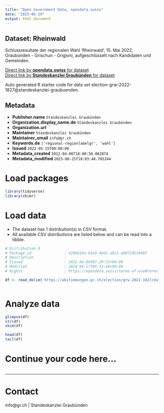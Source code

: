 ```yaml
---
title: "Open Government Data, opendata.swiss"
date: "2025-06-29"
output: html_document
---
```


## Dataset: Rheinwald

Schlussresultate der regionalen Wahl 'Rheinwald', 15. Mai 2022, Graubünden - Grischun - Grigioni, aufgeschlüsselt nach Kandidaten und Gemeinden.

[Direct link by **opendata.swiss** for dataset](https://opendata.swiss/de/dataset/rheinwald)<br>
[Direct link by **Standeskanzlei Graubünden** for dataset](https://abstimmungen.gr.ch/election/grw-2022-1827/data)

Auto generated R starter code for data set election-grw-2022-1827@standeskanzlei-graubuenden.

## Metadata

- **Publisher.name** `Standeskanzlei Graubünden`
- **Organization.display_name.de** `Standeskanzlei Graubünden`
- **Organization.url** ``
- **Maintainer** `Standeskanzlei Graubünden`
- **Maintainer_email** `info@gr.ch`
- **Keywords.de** `['regional-regionlabelgr', 'wahl']`
- **Issued** `2022-05-15T00:00:00`
- **Metadata_created** `2022-04-06T18:00:58.062874`
- **Metadata_modified** `2025-06-25T18:03:48.705244`


# Load packages

```r

library(tidyverse)
library(skimr)

```

# Load data

-   The dataset has 1 distribution(s) in CSV format.
-   All available CSV distributions are listed below and can be read into a tibble.

```r

# Distribution 0
# Package_id               : 428bb14a-01e9-40d1-a8c1-ab0724534407
# Description              : 
# Issued                   : 2022-04-04T07:29:31+00:00
# Modified                 : 2024-04-17T05:32:48+00:00
# Rights                   : https://opendata.swiss/terms-of-use#terms_by

df <- read_delim('https://abstimmungen.gr.ch/election/grw-2022-1827/data-csv')



```

# Analyze data

```r

glimpse(df)
str(df)
skim(df)

head(df)
tail(df)

```

# Continue your code here...

```r

```

------------------------------------------------------------------------

# Contact

info@gr.ch | Standeskanzlei Graubünden
